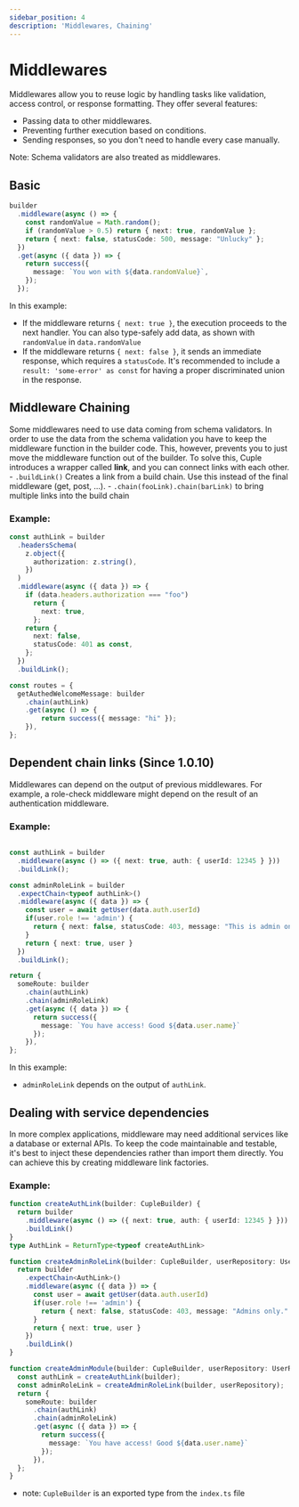```yaml
---
sidebar_position: 4
description: 'Middlewares, Chaining'
---
```


# Middlewares

Middlewares allow you to reuse logic by handling tasks like validation, access control, or response formatting. They offer several features:

 - Passing data to other middlewares.
 - Preventing further execution based on conditions.
 - Sending responses, so you don't need to handle every case manually.

Note: Schema validators are also treated as middlewares.

## Basic

```ts
builder
  .middleware(async () => {
    const randomValue = Math.random();
    if (randomValue > 0.5) return { next: true, randomValue };
    return { next: false, statusCode: 500, message: "Unlucky" };
  })
  .get(async ({ data }) => {
    return success({
      message: `You won with ${data.randomValue}`,
    });
  });
```

In this example:

 - If the middleware returns `{ next: true }`, the execution proceeds to the next handler. You can also type-safely add data, as shown with `randomValue` in `data.randomValue`
 - If the middleware returns `{ next: false }`, it sends an immediate response, which requires a `statusCode`. It's recommended to include a `result: 'some-error' as const` for having a proper discriminated union in the response.

## Middleware Chaining

Some middlewares need to use data coming from schema validators. In order to use the data from the schema validation you have to keep the middleware function in the builder code.
This, however, prevents you to just move the middleware function out of the builder.
To solve this, Cuple introduces a wrapper called **link**, and you can connect links with each other.
    - `.buildLink()` Creates a link from a build chain. Use this instead of the final middleware (get, post, ...).
    - `.chain(fooLink).chain(barLink)` to bring multiple links into the build chain

### Example:

```ts
const authLink = builder
  .headersSchema(
    z.object({
      authorization: z.string(),
    })
  )
  .middleware(async ({ data }) => {
    if (data.headers.authorization === "foo")
      return {
        next: true,
      };
    return {
      next: false,
      statusCode: 401 as const,
    };
  })
  .buildLink();

const routes = {
  getAuthedWelcomeMessage: builder
    .chain(authLink)
    .get(async () => {
        return success({ message: "hi" });
    }),
};
```

## Dependent chain links (Since 1.0.10)

Middlewares can depend on the output of previous middlewares.
For example, a role-check middleware might depend on the result of an authentication middleware.

### Example:

```ts

const authLink = builder
  .middleware(async () => ({ next: true, auth: { userId: 12345 } }))
  .buildLink();

const adminRoleLink = builder
  .expectChain<typeof authLink>()
  .middleware(async ({ data }) => {
    const user = await getUser(data.auth.userId)
    if(user.role !== 'admin') {
      return { next: false, statusCode: 403, message: "This is admin only." }
    }
    return { next: true, user }
  })
  .buildLink();

return {
  someRoute: builder
    .chain(authLink)
    .chain(adminRoleLink)
    .get(async ({ data }) => {
      return success({
        message: `You have access! Good ${data.user.name}`
      });
    }),
};
```

In this example:
 - `adminRoleLink` depends on the output of `authLink`.

## Dealing with service dependencies

In more complex applications, middleware may need additional services like a database or external APIs.
To keep the code maintainable and testable, it's best to inject these dependencies rather than import them directly.
You can achieve this by creating middleware link factories.

### Example:
```ts
function createAuthLink(builder: CupleBuilder) {
  return builder
    .middleware(async () => ({ next: true, auth: { userId: 12345 } }))
    .buildLink()
}
type AuthLink = ReturnType<typeof createAuthLink>

function createAdminRoleLink(builder: CupleBuilder, userRepository: UserRepository) {
  return builder
    .expectChain<AuthLink>()
    .middleware(async ({ data }) => {
      const user = await getUser(data.auth.userId)
      if(user.role !== 'admin') {
        return { next: false, statusCode: 403, message: "Admins only." }
      }
      return { next: true, user }
    })
    .buildLink()
}

function createAdminModule(builder: CupleBuilder, userRepository: UserRepository) {
  const authLink = createAuthLink(builder);
  const adminRoleLink = createAdminRoleLink(builder, userRepository);
  return {
    someRoute: builder
      .chain(authLink)
      .chain(adminRoleLink)
      .get(async ({ data }) => {
        return success({
          message: `You have access! Good ${data.user.name}`
        });
      }),
  };
}
```
- note: `CupleBuilder` is an exported type from the `index.ts` file